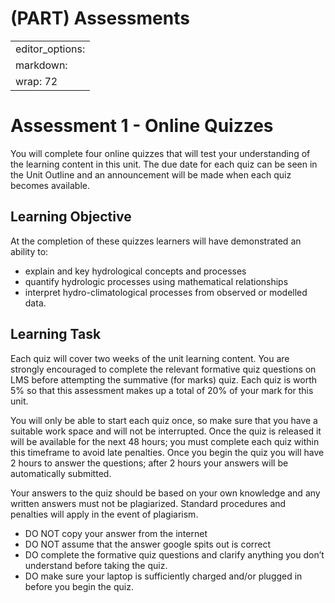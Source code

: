 # (PART) Assessments {.unnumbered}

---
editor_options: 
  markdown: 
    wrap: 72
---

# Assessment 1 - Online Quizzes {#A1_1 .unnumbered}

You will complete four online quizzes that will test your understanding
of the learning content in this unit. The due date for each quiz
can be seen in the Unit Outline and an announcement will be made when
each quiz becomes available.

## Learning Objective {.unnumbered}

At the completion of these quizzes learners will have demonstrated an ability to:

-   explain and key hydrological concepts and
    processes
-   quantify hydrologic processes using mathematical relationships
-   interpret hydro-climatological processes from observed or modelled data.

## Learning Task {.unnumbered}

Each quiz will cover two weeks of the unit learning content. You are strongly encouraged to complete the relevant formative quiz questions on LMS before attempting the summative (for marks) quiz. Each quiz is worth 5% so that this assessment makes up a total of 20% of your mark for this unit. 

You will only be able to start each quiz once, so make sure that you have a suitable work space and will not be interrupted. Once the quiz is released it will be available for the next 48 hours; you must complete each quiz within this timeframe to avoid late penalties. Once you begin the quiz you will have 2 hours to answer the questions; after 2 hours your answers will be automatically submitted. 

Your answers to the quiz should be based on your own knowledge and any written answers must not be plagiarized. Standard procedures and penalties will apply in the event of plagiarism. 

- DO NOT copy your answer from the internet
- DO NOT assume that the answer google spits out is correct
- DO complete the formative quiz questions and clarify anything you don't understand before taking the quiz.
- DO make sure your laptop is sufficiently charged and/or plugged in before you begin the quiz.
